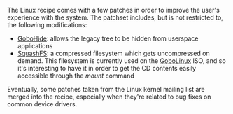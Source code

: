 {{ToC}}

The Linux recipe comes with a few patches in order to improve the user's experience with the system. 
The patchset includes, but is not restricted to, the following modifications:

* [[GoboHide]]: allows the legacy tree to be hidden from userspace applications
* [[SquashFS]]: a compressed filesystem which gets uncompressed on demand. This filesystem is currently used on the [[GoboLinux]] ISO, and so it's interesting to have it in order to get the CD contents easily accessible through the ''mount'' command

Eventually, some patches taken from the Linux kernel mailing list are merged into the recipe, especially when they're related to bug fixes on common device drivers.

{{Handbook}}